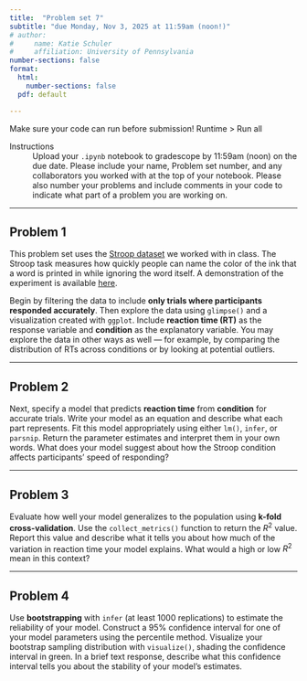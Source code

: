```yaml
---
title:  "Problem set 7"
subtitle: "due Monday, Nov 3, 2025 at 11:59am (noon!)"
# author: 
#     name: Katie Schuler
#     affiliation: University of Pennsylvania
number-sections: false
format: 
  html: 
    number-sections: false
  pdf: default

---
```


::: {.callout-tip title="Run your code"}
Make sure your code can run before submission! Runtime > Run all
:::

Instructions
: Upload your `.ipynb` notebook to gradescope by 11:59am (noon) on the due date. Please include your name, Problem set number, and any collaborators you worked with at the top of your notebook. Please also number your problems and include comments in your code to indicate what part of a problem you are working on.  

---

## Problem 1

This problem set uses the [Stroop dataset](https://gist.githubusercontent.com/yjunechoe/17b3787fb7aec108c19b33d71bc19bc6/raw/stroop.csv) we worked with in class. The Stroop task measures how quickly people can name the color of the ink that a word is printed in while ignoring the word itself. A demonstration of the experiment is available [here](https://www.psytoolkit.org/experiment-library/experiment_stroop.html).

Begin by filtering the data to include **only trials where participants responded accurately**. Then explore the data using `glimpse()` and a visualization created with `ggplot`. Include **reaction time (RT)** as the response variable and **condition** as the explanatory variable. You may explore the data in other ways as well — for example, by comparing the distribution of RTs across conditions or by looking at potential outliers.

---

## Problem 2

Next, specify a model that predicts **reaction time** from **condition** for accurate trials. Write your model as an equation and describe what each part represents. Fit this model appropriately using either `lm()`, `infer`, or `parsnip`. Return the parameter estimates and interpret them in your own words. What does your model suggest about how the Stroop condition affects participants’ speed of responding?

---

## Problem 3

Evaluate how well your model generalizes to the population using **k-fold cross-validation**. Use the `collect_metrics()` function to return the $R^2$ value. Report this value and describe what it tells you about how much of the variation in reaction time your model explains. What would a high or low $R^2$ mean in this context?

---

## Problem 4

Use **bootstrapping** with `infer` (at least 1000 replications) to estimate the reliability of your model. Construct a 95% confidence interval for one of your model parameters using the percentile method. Visualize your bootstrap sampling distribution with `visualize()`, shading the confidence interval in green. In a brief text response, describe what this confidence interval tells you about the stability of your model’s estimates.



